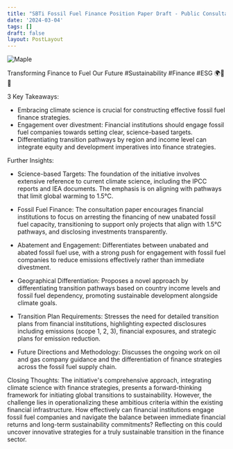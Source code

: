 ```yaml
---
title: "SBTi Fossil Fuel Finance Position Paper Draft - Public Consultation Deep Dive Webinar"
date: '2024-03-04'
tags: []
draft: false
layout: PostLayout
---
```


<div className="flex justify-center">
  <div className="my-1 w-full px-2 xl:my-1 xl:w-1/2 xl:px-2">
    <img src="https://img.youtube.com/vi/CwZ4LMhhEvc/0.jpg" alt="Maple" className="mx-auto h-58 w-auto" />
  </div>
</div>

Transforming Finance to Fuel Our Future #Sustainability #Finance #ESG 🌍💼💡

3 Key Takeaways:
- Embracing climate science is crucial for constructing effective fossil fuel finance strategies.
- Engagement over divestment: Financial institutions should engage fossil fuel companies towards setting clear, science-based targets.
- Differentiating transition pathways by region and income level can integrate equity and development imperatives into finance strategies.

Further Insights:
- Science-based Targets: The foundation of the initiative involves extensive reference to current climate science, including the IPCC reports and IEA documents. The emphasis is on aligning with pathways that limit global warming to 1.5°C.
  
- Fossil Fuel Finance: The consultation paper encourages financial institutions to focus on arresting the financing of new unabated fossil fuel capacity, transitioning to support only projects that align with 1.5°C pathways, and disclosing investments transparently.

- Abatement and Engagement: Differentiates between unabated and abated fossil fuel use, with a strong push for engagement with fossil fuel companies to reduce emissions effectively rather than immediate divestment.

- Geographical Differentiation: Proposes a novel approach by differentiating transition pathways based on country income levels and fossil fuel dependency, promoting sustainable development alongside climate goals.

- Transition Plan Requirements: Stresses the need for detailed transition plans from financial institutions, highlighting expected disclosures including emissions (scope 1, 2, 3), financial exposures, and strategic plans for emission reduction.

- Future Directions and Methodology: Discusses the ongoing work on oil and gas company guidance and the differentiation of finance strategies across the fossil fuel supply chain.

Closing Thoughts:
The initiative's comprehensive approach, integrating climate science with finance strategies, presents a forward-thinking framework for initiating global transitions to sustainability. However, the challenge lies in operationalizing these ambitious criteria within the existing financial infrastructure. How effectively can financial institutions engage fossil fuel companies and navigate the balance between immediate financial returns and long-term sustainability commitments? Reflecting on this could uncover innovative strategies for a truly sustainable transition in the finance sector.

